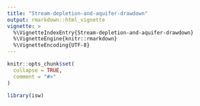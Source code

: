 ```yaml
---
title: "Stream-depletion-and-aquifer-drawdown"
output: rmarkdown::html_vignette
vignette: >
  %\VignetteIndexEntry{Stream-depletion-and-aquifer-drawdown}
  %\VignetteEngine{knitr::rmarkdown}
  %\VignetteEncoding{UTF-8}
---
```


```r
knitr::opts_chunk$set(
  collapse = TRUE,
  comment = "#>"
)
```

```r
library(isw)
```
